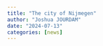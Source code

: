 ```yaml
---
title: "The city of Nijmegen"
author: "Joshua JOURDAM"
date: "2024-07-13"
categories: [news]
---
```

